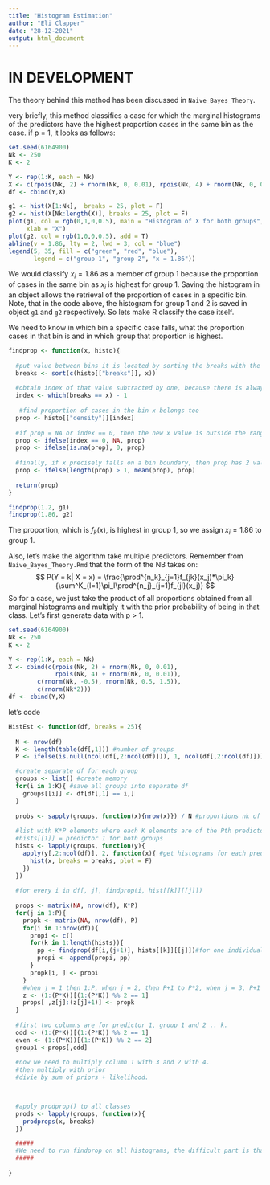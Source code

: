 ```yaml
---
title: "Histogram Estimation"
author: "Eli Clapper"
date: "28-12-2021"
output: html_document
---
```





# IN DEVELOPMENT 




The theory behind this method has been discussed in `Naive_Bayes_Theory`. 

very briefly, this method classifies a case for which the marginal histograms of the predictors have the highest proportion cases in the same bin as the case. if p = 1, it looks as follows:
```r
set.seed(6164900)
Nk <- 250
K <- 2

Y <- rep(1:K, each = Nk)
X <- c(rpois(Nk, 2) + rnorm(Nk, 0, 0.01), rpois(Nk, 4) + rnorm(Nk, 0, 0.01))
df <- cbind(Y,X)

g1 <- hist(X[1:Nk],  breaks = 25, plot = F)
g2 <- hist(X[Nk:length(X)], breaks = 25, plot = F)
plot(g1, col = rgb(0,1,0,0.5), main = "Histogram of X for both groups",
     xlab = "X")
plot(g2, col = rgb(1,0,0,0.5), add = T)
abline(v = 1.86, lty = 2, lwd = 3, col = "blue")
legend(5, 35, fill = c("green", "red", "blue"),
       legend = c("group 1", "group 2", "x = 1.86"))

```

We would classify $x_i = 1.86$ as a member of group 1 because the proportion of cases in the same bin as $x_i$ is highest for group 1. Saving the histogram in an object allows the retrieval of the proportion of cases in a specific bin. Note, that in the code above, the histogram for group 1 and 2 is saved in object `g1` and `g2` respectively. So lets make R classify the case itself.

We need to know in which bin a specific case falls, what the proportion cases in that bin is and in which group that proportion is highest. 

```r
findprop <- function(x, histo){
  
  #put value between bins it is located by sorting the breaks with the value     appended to it.
  breaks <- sort(c(histo[["breaks"]], x)) 
  
  #obtain index of that value subtracted by one, because there is always one more break than the length of the proportions per bin.
  index <- which(breaks == x) - 1 
  
   #find proportion of cases in the bin x belongs too
  prop <- histo[["density"]][index]
  
  #if prop = NA or index == 0, then the new x value is outside the range of the observed X and so there are no cases in that bin.
  prop <- ifelse(index == 0, NA, prop)
  prop <- ifelse(is.na(prop), 0, prop) 
  
  #finally, if x precisely falls on a bin boundary, then prop has 2 values so if that is the case, let us take the mean.
  prop <- ifelse(length(prop) > 1, mean(prop), prop)
  
  return(prop)
}

findprop(1.2, g1)
findprop(1.86, g2)

```
The proportion, which is $f_k(x)$, is highest in group 1, so we assign $x_i = 1.86$ to group 1. 




Also, let's make the algorithm take multiple predictors. Remember from `Naive_Bayes_Theory.Rmd` that the form of the NB takes on:
$$
  P(Y = k| X = x) = \frac{\prod^{n_k}_{j=1}f_{jk}(x_j)*\pi_k}{\sum^K_{l=1}\pi_l\prod^{n_j}_{j=1}f_{jl}(x_j)}
$$
So for a case, we just take the product of all proportions obtained from all marginal histograms and multiply it with the prior probability of being in that class. Let's first generate data with p > 1.
```r
set.seed(6164900)
Nk <- 250
K <- 2

Y <- rep(1:K, each = Nk)
X <- cbind(c(rpois(Nk, 2) + rnorm(Nk, 0, 0.01), 
             rpois(Nk, 4) + rnorm(Nk, 0, 0.01)),
        c(rnorm(Nk, -0.5), rnorm(Nk, 0.5, 1.5)),
        c(rnorm(Nk*2)))
df <- cbind(Y,X)
```



let's code
```r
HistEst <- function(df, breaks = 25){
  
  N <- nrow(df)
  K <- length(table(df[,1])) #number of groups
  P <- ifelse(is.null(ncol(df[,2:ncol(df)])), 1, ncol(df[,2:ncol(df)])) #number of predictors

  #create separate df for each group
  groups <- list() #create memory
  for(i in 1:K){ #save all groups into separate df
    groups[[i]] <- df[df[,1] == i,]
  }
  
  probs <- sapply(groups, function(x){nrow(x)}) / N #proportions nk of N
  
  #list with K*P elements where each K elements are of the Pth predictor So if 2 classes and 2 predictors, than element 1 and 2 are for predictor 1.
  #hists[[1]] = predictor 1 for both groups
  hists <- lapply(groups, function(y){
    apply(y[,2:ncol(df)], 2, function(x){ #get histograms for each predictor
      hist(x, breaks = breaks, plot = F)
    })
  })
  
  #for every i in df[, j], findprop(i, hist[[k]][[j]])
  
  props <- matrix(NA, nrow(df), K*P)
  for(j in 1:P){
    propk <- matrix(NA, nrow(df), P)
    for(i in 1:nrow(df)){
      propi <- c()
      for(k in 1:length(hists)){
        pp <- findprop(df[i,(j+1)], hists[[k]][[j]])#for one individual, same predictor, different class
        propi <- append(propi, pp)
      }
      propk[i, ] <- propi
    }
    #when j = 1 then 1:P, when j = 2, then P+1 to P*2, when j = 3, P+1 to P*3
    z <- (1:(P*K))[(1:(P*K)) %% 2 == 1]
    props[ ,z[j]:(z[j]+1)] <- propk
  }
  
  #first two columns are for predictor 1, group 1 and 2 .. k.
  odd <- (1:(P*K))[(1:(P*K)) %% 2 == 1]
  even <- (1:(P*K))[(1:(P*K)) %% 2 == 2]
  group1 <-props[,odd]
  
  #now we need to multiply column 1 with 3 and 2 with 4.
  #then multiply with prior
  #divie by sum of priors + likelihood.

  

  #apply prodprop() to all classes
  prods <- lapply(groups, function(x){
    prodprops(x, breaks)
  })

  #####
  #We need to run findprop on all histograms, the difficult part is that the histograms must only be used on the predictor in df that corresponds to that histogram.
  #####
  
} 
```

